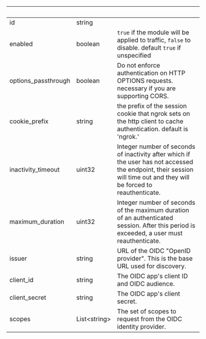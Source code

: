 | &nbsp; | &nbsp; | &nbsp; |
|---|---|---|
| id | string |  |
| enabled | boolean | `true` if the module will be applied to traffic, `false` to disable. default `true` if unspecified |
| options_passthrough | boolean | Do not enforce authentication on HTTP OPTIONS requests. necessary if you are supporting CORS. |
| cookie_prefix | string | the prefix of the session cookie that ngrok sets on the http client to cache authentication. default is 'ngrok.' |
| inactivity_timeout | uint32 | Integer number of seconds of inactivity after which if the user has not accessed the endpoint, their session will time out and they will be forced to reauthenticate. |
| maximum_duration | uint32 | Integer number of seconds of the maximum duration of an authenticated session. After this period is exceeded, a user must reauthenticate. |
| issuer | string | URL of the OIDC "OpenID provider". This is the base URL used for discovery. |
| client_id | string | The OIDC app's client ID and OIDC audience. |
| client_secret | string | The OIDC app's client secret. |
| scopes | List&lt;string&gt; | The set of scopes to request from the OIDC identity provider. |
